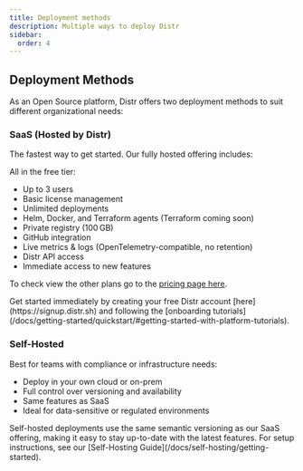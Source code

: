```yaml
---
title: Deployment methods
description: Multiple ways to deploy Distr
sidebar:
  order: 4
---
```



## Deployment Methods

As an Open Source platform, Distr offers two deployment methods to suit different organizational needs:

### SaaS (Hosted by Distr)

The fastest way to get started. Our fully hosted offering includes:

All in the free tier:

- Up to 3 users
- Basic license management
- Unlimited deployments
- Helm, Docker, and Terraform agents (Terraform coming soon)
- Private registry (100 GB)
- GitHub integration
- Live metrics & logs (OpenTelemetry-compatible, no retention)
- Distr API access
- Immediate access to new features

To check view the other plans go to the [pricing page here](https://glasskube.dev/pricing/).

<Aside type="tip">
  Get started immediately by creating your free Distr account
  [here](https://signup.distr.sh) and following the [onboarding
  tutorials](/docs/getting-started/quickstart/#getting-started-with-platform-tutorials).
</Aside>

### Self-Hosted

Best for teams with compliance or infrastructure needs:

- Deploy in your own cloud or on-prem
- Full control over versioning and availability
- Same features as SaaS
- Ideal for data-sensitive or regulated environments

<Aside type="note">
  Self-hosted deployments use the same semantic versioning as our SaaS offering,
  making it easy to stay up-to-date with the latest features. For setup
  instructions, see our [Self-Hosting
  Guide](/docs/self-hosting/getting-started).
</Aside>
